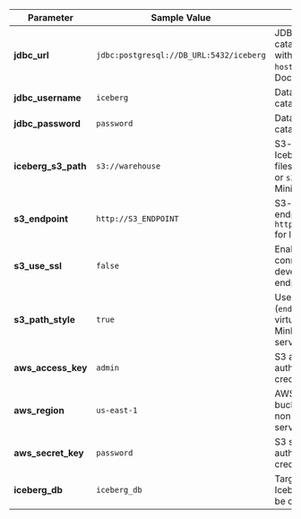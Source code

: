 
| Parameter           | Sample Value                                   | Description                                                                                             |
|---------------------|------------------------------------------------|---------------------------------------------------------------------------------------------------------|
| **jdbc_url**        | `jdbc:postgresql://DB_URL:5432/iceberg`       | JDBC connection string for the catalog database. Replace `DB_URL` with your database host or use `host.docker.internal` for local Docker containers.                                                     |
| **jdbc_username**   | `iceberg`                                      | Database username for JDBC catalog authentication.                                                                    |
| **jdbc_password**   | `password`                                     | Database password for JDBC catalog authentication.                                                                    |
| **iceberg_s3_path** | `s3://warehouse`                              | S3-compatible storage path for Iceberg table data and metadata files. Use standard `s3://` protocol or `s3a://` in case you are using Minio.                                          |
| **s3_endpoint**     | `http://S3_ENDPOINT`                        | S3-compatible storage service endpoint URL. Use `http://host.docker.internal:9000` for local MinIO development.                                                       |
| **s3_use_ssl**      | `false`                                        | Enable SSL/TLS encryption for S3 connections. Disable for local development with HTTP endpoints.                                  |
| **s3_path_style**   | `true`                                         | Use path-style S3 addressing (`endpoint/bucket/key`) instead of virtual-hosted style. Required for MinIO and some S3-compatible services.                                                              |
| **aws_access_key**  | `admin`                                        | S3 access key ID for authentication. Use MinIO credentials for local development.                                                       |
| **aws_region**        | `us-east-1`                        | AWS region identifier for S3 bucket location. Required even for non-AWS S3-compatible services.                                                                     |
| **aws_secret_key**  | `password`                                     | S3 secret access key for authentication. Use MinIO credentials for local development.                                                    |
| **iceberg_db**      | `iceberg_db`                                | Target database name in the Iceberg catalog where tables will be created and managed.                                             |
